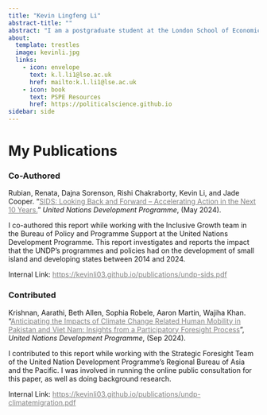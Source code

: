 ```yaml
---
title: "Kevin Lingfeng Li"
abstract-title: ""
abstract: "I am a postgraduate student at the London School of Economics, interested in applied econometrics, political economy, and development economics. I am an intern at the United Nations Development Programme."
about:
  template: trestles
  image: kevinli.jpg
  links:
    - icon: envelope
      text: k.l.li1@lse.ac.uk
      href: mailto:k.l.li1@lse.ac.uk
    - icon: book
      text: PSPE Resources
      href: https://politicalscience.github.io
sidebar: side
---
```


# My Publications

### Co-Authored

Rubian, Renata, Dajna Sorenson, Rishi Chakraborty, Kevin Li, and Jade Cooper. “[SIDS: Looking Back and Forward – Accelerating Action in the Next 10 Years.](https://www.undp.org/publications/sids-looking-back-and-forward){style="color: gray;"}” *United Nations Development Programme*, (May 2024).

I co-authored this report while working with the Inclusive Growth team in the Bureau of Policy and Programme Support at the United Nations Development Programme. This report investigates and reports the impact that the UNDP's programmes and policies had on the development of small island and developing states between 2014 and 2024.

Internal Link: [https://kevinli03.github.io/publications/undp-sids.pdf](https://kevinli03.github.io/publications/undp-sids.pdf){.uri style="color: gray;"}

### Contributed

Krishnan, Aarathi, Beth Allen, Sophia Robele, Aaron Martin, Wajiha Khan. "[Anticipating the Impacts of Climate Change Related Human Mobility in Pakistan and Viet Nam: Insights from a Participatory Foresight Process](https://www.undp.org/asia-pacific/publications/anticipating-impacts-of-climate-change-related-human-mobility-pakistan-and-viet-nam){style="color: gray;"}", *United Nations Development Programme*, (Sep 2024).

I contributed to this report while working with the Strategic Foresight Team of the United Nation Development Programme's Regional Bureau of Asia and the Pacific. I was involved in running the online public consultation for this paper, as well as doing background research.

Internal Link: [https://kevinli03.github.io/publications/undp-climatemigration.pdf](https://kevinli03.github.io/publications/undp-climatemigration.pdf){.uri style="color: gray;"}
